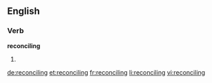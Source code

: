 ==English==

===Verb===
'''reconciling'''

# {{present participle of|reconcile}}

[[de:reconciling]]
[[et:reconciling]]
[[fr:reconciling]]
[[li:reconciling]]
[[vi:reconciling]]